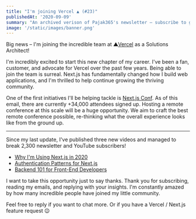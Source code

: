 ```yaml
---
title: "I'm joining Vercel ▲ (#23)"
publishedAt: '2020-09-09'
summary: "An archived verison of Pajak365's newsletter – subscribe to get early access."
image: '/static/images/banner.png'
---
```


Big news – I'm joining the incredible team at ▲[Vercel](https://vercel.com) as a Solutions Architect!

I'm incredibly excited to start this new chapter of my career. I've been a fan, customer, and advocate for Vercel over the past few years. Being able to join the team is surreal. Next.js has fundamentally changed how I build web applications, and I'm thrilled to help continue growing the thriving community.

One of the first initiatives I'll be helping tackle is [Next.js Conf](https://nextjs.org/conf). As of this email, there are currently +34,000 attendees signed up. Hosting a remote conference at this scale will be a huge opportunity. We aim to craft the best remote conference possible, re-thinking what the overall experience looks like from the ground up.

---

Since my last update, I've published three new videos and managed to break 2,300 newsletter and YouTube subscribers!

- [Why I'm Using Next.js in 2020](https://www.youtube.com/watch?v=rtgbaKBhdkk)
- [Authentication Patterns for Next.js](https://www.youtube.com/watch?v=NSR_Y_rm_zU)
- [Backend 101 for Front-End Developers](https://www.youtube.com/watch?v=fbDoO83t1eM)

I want to take this opportunity just to say thanks. Thank you for subscribing, reading my emails, and replying with your insights. I'm constantly amazed by how many incredible people have joined my little community.

Feel free to reply if you want to chat more. Or if you have a Vercel / Next.js feature request 😉
